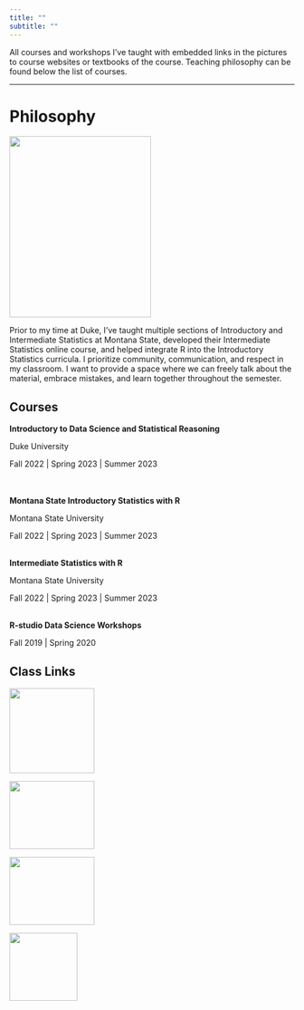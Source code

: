 ```yaml
---
title: ""
subtitle: ""
---
```


All courses and workshops I've taught with embedded links in the pictures to course websites or textbooks of the course. Teaching philosophy can be found below the list of courses.

<hr/>

# Philosophy

![](datafestpic.png){width="250" height="320" fig-align="center"}

Prior to my time at Duke, I've taught multiple sections of Introductory and Intermediate Statistics at Montana State, developed their Intermediate Statistics online course, and helped integrate R into the Introductory Statistics curricula. I prioritize community, communication, and respect in my classroom. I want to provide a space where we can freely talk about the material, embrace mistakes, and learn together throughout the semester.

::: grid
::: g-col-9
## Courses

**Introductory to Data Science and Statistical Reasoning**

Duke University

Fall 2022 \| Spring 2023 \| Summer 2023\
\
\

**Montana State Introductory Statistics with R**

Montana State University

Fall 2022 \| Spring 2023 \| Summer 2023\
\

**Intermediate Statistics with R**  

Montana State University

Fall 2022 \| Spring 2023 \| Summer 2023\
\

**R-studio Data Science Workshops**

Fall 2019 \| Spring 2020

:::

::: g-col-3
## Class Links

[![](sta199.png){width="150" height="150" fig-align="center"}](https://sta199-s23-2.github.io/)

[![](Montana-State-Bobcats-Logo.png){width="150" height="120" fig-align="center"}](https://mtstateintrostats.github.io/IntroStatTextbook/authors.html)

[![](Montana-State-Bobcats-Logo.png){width="150" height="120" fig-align="center"}](https://scholarworks.montana.edu/xmlui/handle/1/2999)


[![](rstudio.png){width="120" height="120" fig-align="center"}](https://datacarpentry.org/R-ecology-lesson/04-visualization-ggplot2.html)
:::
:::


